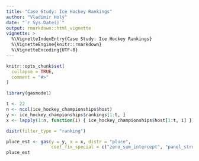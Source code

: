 ```yaml
---
title: "Case Study: Ice Hockey Rankings"
author: "Vladimír Holý"
date: "`r Sys.Date()`"
output: rmarkdown::html_vignette
vignette: >
  %\VignetteIndexEntry{Case Study: Ice Hockey Rankings}
  %\VignetteEngine{knitr::rmarkdown}
  %\VignetteEncoding{UTF-8}
---
```


```r
knitr::opts_chunk$set(
  collapse = TRUE,
  comment = "#>"
)
```

```r
library(gasmodel)
```

``` r
t <- 22
n <- ncol(ice_hockey_championships$host)
y <- ice_hockey_championships$rankings[1:t, ]
x <- lapply(1:n, function(i) { ice_hockey_championships$host[1:t, i] })
```

``` r
distr(filter_type = "ranking")
```

``` r
pluce_est <- gas(y = y, x = x, distr = "pluce",
                 coef_fix_special = c("zero_sum_intercept", "panel_structure"))
pluce_est
```
